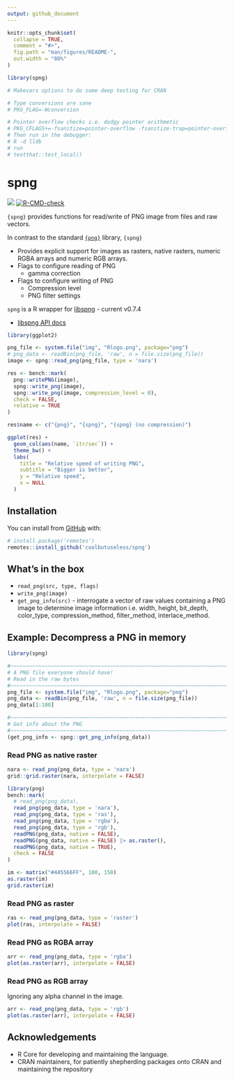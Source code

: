 ```yaml
---
output: github_document
---
```


<!-- README.md is generated from README.Rmd. Please edit that file -->

```r
knitr::opts_chunk$set(
  collapse = TRUE,
  comment = "#>",
  fig.path = "man/figures/README-",
  out.width = "80%"
)

library(spng)

# Makevars options to do some deep testing for CRAN

# Type conversions are sane
# PKG_FLAG=-Wconversion

# Pointer overflow checks i.e. dodgy pointer arithmetic
# PKG_CFLAGS+=-fsanitize=pointer-overflow -fsanitize-trap=pointer-overflow
# Then run in the debugger:
# R -d lldb 
# run
# testthat::test_local()
```

# spng


<!-- badges: start -->
![](https://img.shields.io/badge/cool-useless-green.svg)
[![R-CMD-check](https://github.com/coolbutuseless/spng/actions/workflows/R-CMD-check.yaml/badge.svg)](https://github.com/coolbutuseless/spng/actions/workflows/R-CMD-check.yaml)
<!-- badges: end -->

`{spng}` provides functions for read/write of PNG image from files and raw vectors.

In contrast to the standard [`{png}`]() library, `{spng}` 

* Provides explicit support for images as rasters, native rasters, numeric RGBA arrays
  and numeric RGB arrays.
* Flags to configure reading of PNG
    * gamma correction
* Flags to configure writing of PNG
    * Compression level
    * PNG filter settings

`spng` is a R wrapper for [libspng](https://github.com/randy408/libspng) - current v0.7.4

* [libspng API docs](https://libspng.org/docs/api/)


```r
library(ggplot2)

png_file <- system.file("img", "Rlogo.png", package="png")
# png_data <- readBin(png_file, 'raw', n = file.size(png_file))
image <- spng::read_png(png_file, type = 'nara')

res <- bench::mark(
  png::writePNG(image),
  spng::write_png(image),
  spng::write_png(image, compression_level = 0),
  check = FALSE,
  relative = TRUE
)

res$name <- c("{png}", "{spng}", "{spng} (no compression)")

ggplot(res) + 
  geom_col(aes(name, `itr/sec`)) + 
  theme_bw() + 
  labs(
    title = "Relative speed of writing PNG",
    subtitle = "Bigger is better",
    y = "Relative speed",
    x = NULL
  )
```


## Installation

You can install from [GitHub](https://github.com/coolbutuseless/spng) with:

``` r
# install.package('remotes')
remotes::install_github('coolbutuseless/spng')
```

## What's in the box

* `read_png(src, type, flags)` 
* `write_png(image)`
* `get_png_info(src)` - interrogate a vector of raw values containing a PNG image
  to determine image information i.e. width, height, bit_depth, color_type, 
  compression_method, filter_method, interlace_method.
  

## Example: Decompress a PNG in memory

```r
library(spng)

#~~~~~~~~~~~~~~~~~~~~~~~~~~~~~~~~~~~~~~~~~~~~~~~~~~~~~~~~~~~~~~~~~~~~~~~~~~~~~
# A PNG file everyone should have!
# Read in the raw bytes
#~~~~~~~~~~~~~~~~~~~~~~~~~~~~~~~~~~~~~~~~~~~~~~~~~~~~~~~~~~~~~~~~~~~~~~~~~~~~~
png_file <- system.file("img", "Rlogo.png", package="png")
png_data <- readBin(png_file, 'raw', n = file.size(png_file))
png_data[1:100]
```


```r
#~~~~~~~~~~~~~~~~~~~~~~~~~~~~~~~~~~~~~~~~~~~~~~~~~~~~~~~~~~~~~~~~~~~~~~~~~~~~~
# Get info about the PNG 
#~~~~~~~~~~~~~~~~~~~~~~~~~~~~~~~~~~~~~~~~~~~~~~~~~~~~~~~~~~~~~~~~~~~~~~~~~~~~~
(get_png_info <- spng::get_png_info(png_data))
```


### Read PNG as native raster

```r
nara <- read_png(png_data, type = 'nara')
grid::grid.raster(nara, interpolate = FALSE)
```


```r
library(png)
bench::mark(
  # read_png(png_data),
  read_png(png_data, type = 'nara'),
  read_png(png_data, type = 'ras'),
  read_png(png_data, type = 'rgba'),
  read_png(png_data, type = 'rgb'),
  readPNG(png_data, native = FALSE),
  readPNG(png_data, native = FALSE) |> as.raster(),
  readPNG(png_data, native = TRUE),
  check = FALSE
)
```



```r
im <- matrix("#445566FF", 100, 150)
as.raster(im)
grid.raster(im)
```


### Read PNG as raster

```r
ras <- read_png(png_data, type = 'raster')
plot(ras, interpolate = FALSE)
```


### Read PNG as RGBA array

```r
arr <- read_png(png_data, type = 'rgba')
plot(as.raster(arr), interpolate = FALSE)
```



### Read PNG as RGB array

Ignoring any alpha channel in the image.

```r
arr <- read_png(png_data, type = 'rgb')
plot(as.raster(arr), interpolate = FALSE)
```



## Acknowledgements

* R Core for developing and maintaining the language.
* CRAN maintainers, for patiently shepherding packages onto CRAN and maintaining
  the repository
